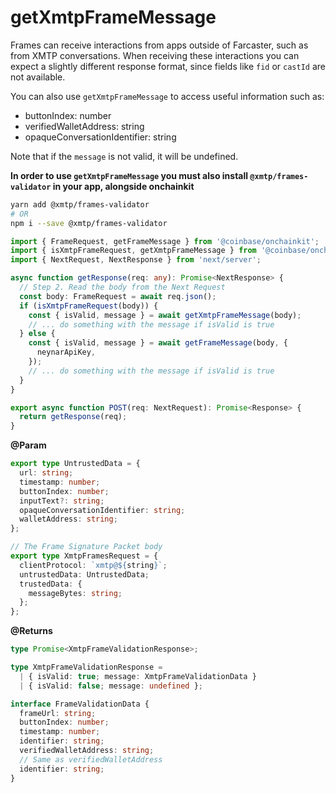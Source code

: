 # getXmtpFrameMessage

Frames can receive interactions from apps outside of Farcaster, such as from XMTP conversations. When receiving these interactions you can expect a slightly different response format, since fields like `fid` or `castId` are not available.

You can also use `getXmtpFrameMessage` to access useful information such as:

- buttonIndex: number
- verifiedWalletAddress: string
- opaqueConversationIdentifier: string

Note that if the `message` is not valid, it will be undefined.

**In order to use `getXmtpFrameMessage` you must also install `@xmtp/frames-validator` in your app, alongside onchainkit**

```sh
yarn add @xmtp/frames-validator
# OR
npm i --save @xmtp/frames-validator
```

```ts
import { FrameRequest, getFrameMessage } from '@coinbase/onchainkit';
import { isXmtpFrameRequest, getXmtpFrameMessage } from '@coinbase/onchainkit/xmtp';
import { NextRequest, NextResponse } from 'next/server';

async function getResponse(req: any): Promise<NextResponse> {
  // Step 2. Read the body from the Next Request
  const body: FrameRequest = await req.json();
  if (isXmtpFrameRequest(body)) {
    const { isValid, message } = await getXmtpFrameMessage(body);
    // ... do something with the message if isValid is true
  } else {
    const { isValid, message } = await getFrameMessage(body, {
      neynarApiKey,
    });
    // ... do something with the message if isValid is true
  }
}

export async function POST(req: NextRequest): Promise<Response> {
  return getResponse(req);
}
```

**@Param**

```ts
export type UntrustedData = {
  url: string;
  timestamp: number;
  buttonIndex: number;
  inputText?: string;
  opaqueConversationIdentifier: string;
  walletAddress: string;
};

// The Frame Signature Packet body
export type XmtpFramesRequest = {
  clientProtocol: `xmtp@${string}`;
  untrustedData: UntrustedData;
  trustedData: {
    messageBytes: string;
  };
};
```

**@Returns**

```ts
type Promise<XmtpFrameValidationResponse>;

type XmtpFrameValidationResponse =
  | { isValid: true; message: XmtpFrameValidationData }
  | { isValid: false; message: undefined };

interface FrameValidationData {
  frameUrl: string;
  buttonIndex: number;
  timestamp: number;
  identifier: string;
  verifiedWalletAddress: string;
  // Same as verifiedWalletAddress
  identifier: string;
}
```

<br />
